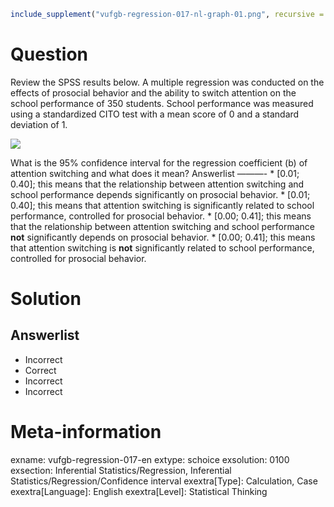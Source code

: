 ```r
include_supplement("vufgb-regression-017-nl-graph-01.png", recursive = TRUE)
```
Question
========
  
Review the SPSS results below. A multiple regression was conducted on the effects of prosocial behavior and the ability to switch attention on the school performance of 350 students. School performance was measured using a standardized CITO test with a mean score of 0 and a standard deviation of 1. 

![](vufgb-regression-017-nl-graph-01.png) 

What is the 95% confidence interval for the regression coefficient (b) of attention switching and what does it mean? 
Answerlist
----------
* [0.01; 0.40]; this means that the relationship between attention switching and school performance depends significantly on prosocial behavior.
* [0.01; 0.40]; this means that attention switching is significantly related to school performance, controlled for prosocial behavior.
* [0.00; 0.41]; this means that the relationship between attention switching and school performance **not** significantly depends on prosocial behavior.
* [0.00; 0.41]; this means that attention switching is **not** significantly related to school performance, controlled for prosocial behavior.

Solution
========

Answerlist
----------
* Incorrect
* Correct
* Incorrect
* Incorrect

Meta-information
================
exname: vufgb-regression-017-en
extype: schoice
exsolution: 0100
exsection: Inferential Statistics/Regression, Inferential Statistics/Regression/Confidence interval
exextra[Type]: Calculation, Case
exextra[Language]: English
exextra[Level]: Statistical Thinking
